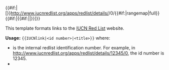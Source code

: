 <onlyinclude>{{#if:{{{2|}}}|[}}http://www.iucnredlist.org/apps/redlist/details/{{{1}}}/0/{{#if:{{{rangemap|}}}|rangemap|full}} {{#if:{{{2|}}}|{{#if:{{{rangemap|}}}|{{{2}}}|''{{{2}}}''}}]}}</onlyinclude> 


This template formats links to the [http://www.iucnredlist.org IUCN Red List] website. 

'''Usage:''' <tt><nowiki>{{IUCNlink|<id number>|<title>}}</nowiki></tt> where: 

*<id number> is the internal redlist identification number.  For example, in http://www.iucnredlist.org/apps/redlist/details/12345/0, the id number is 12345.
*<title> is an optional parameter for that causes the link to display like [http://www.iucnredlist.org/apps/redlist/details/12345/0 ''title''] instead of http://www.iucnredlist.org/apps/redlist/details/12345/0.

An optional <code>rangemap=yes</code> parameter may to added to link directly to the range map rather than the general information page for a given species.